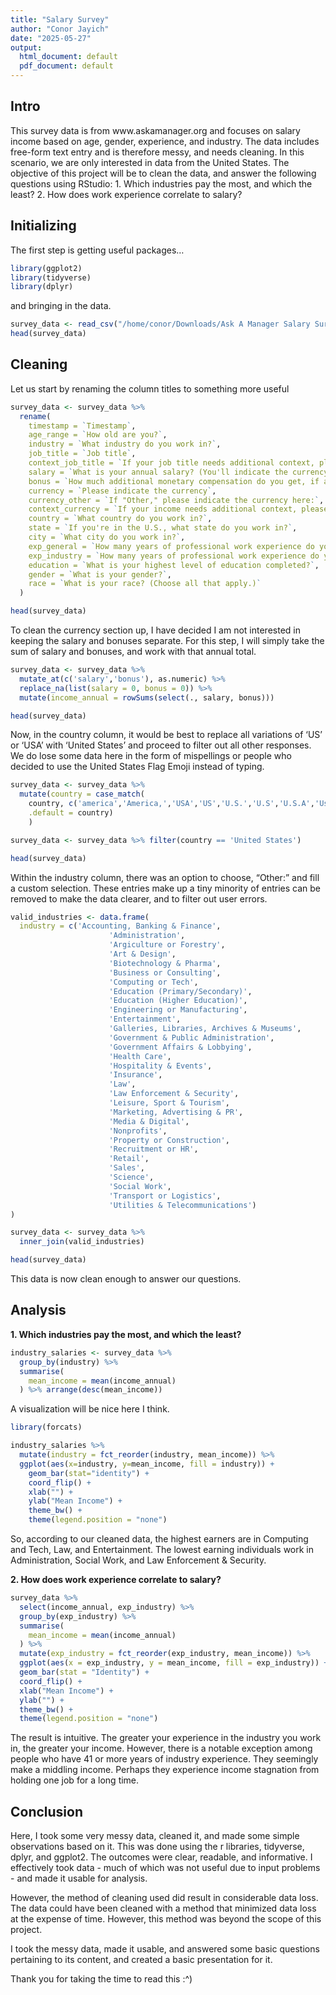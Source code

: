 ```yaml
---
title: "Salary Survey"
author: "Conor Jayich"
date: "2025-05-27"
output:
  html_document: default
  pdf_document: default
---
```


## Intro
This survey data is from www.askamanager.org and focuses on salary income based on age, gender, experience, and industry.
The data includes free-form text entry and is therefore messy, and needs cleaning.
In this scenario, we are only interested in data from the United States.
The objective of this project will be to clean the data, and answer the following questions using RStudio:
1. Which industries pay the most, and which the least?
2. How does work experience correlate to salary?

## Initializing
The first step is getting useful packages...
```r
library(ggplot2)
library(tidyverse)
library(dplyr)
```
and bringing in the data.
```r
survey_data <- read_csv("/home/conor/Downloads/Ask A Manager Salary Survey 2021.csv")
head(survey_data)
```
## Cleaning
Let us start by renaming the column titles to something more useful
```r
survey_data <- survey_data %>% 
  rename(
    timestamp = `Timestamp`,
    age_range = `How old are you?`,
    industry = `What industry do you work in?`,
    job_title = `Job title`,
    context_job_title = `If your job title needs additional context, please clarify here:`,
    salary = `What is your annual salary? (You'll indicate the currency in a later question. If you are part-time or hourly, please enter an annualized equivalent -- what you would earn if you worked the job 40 hours a week, 52 weeks a year.)`,
    bonus = `How much additional monetary compensation do you get, if any (for example, bonuses or overtime in an average year)? Please only include monetary compensation here, not the value of benefits.`,
    currency = `Please indicate the currency`,
    currency_other = `If "Other," please indicate the currency here:`,
    context_currency = `If your income needs additional context, please provide it here:`,
    country = `What country do you work in?`,
    state = `If you're in the U.S., what state do you work in?`,
    city = `What city do you work in?`,
    exp_general = `How many years of professional work experience do you have overall?`,
    exp_industry = `How many years of professional work experience do you have in your field?`,
    education = `What is your highest level of education completed?`,
    gender = `What is your gender?`,
    race = `What is your race? (Choose all that apply.)`
  )

head(survey_data)
```

To clean the currency section up, I have decided I am not interested in keeping the salary and bonuses separate.
For this step, I will simply take the sum of salary and bonuses, and work with that annual total.
```r
survey_data <- survey_data %>% 
  mutate_at(c('salary','bonus'), as.numeric) %>% 
  replace_na(list(salary = 0, bonus = 0)) %>% 
  mutate(income_annual = rowSums(select(., salary, bonus)))

head(survey_data)
```

Now, in the country column, it would be best to replace all variations of 'US' or 'USA' with 'United States' and proceed
to filter out all other responses. We do lose some data here in the form of mispellings or people who decided to use the
United States Flag Emoji instead of typing.
```r
survey_data <- survey_data %>% 
  mutate(country = case_match(
    country, c('america','America,','USA','US','U.S.','U.S','U.S.A','Usa','usa','Us','us') ~ "United States", 
    .default = country)
    )

survey_data <- survey_data %>% filter(country == 'United States')

head(survey_data)
```


Within the industry column, there was an option to choose, "Other:" and fill a custom selection.
These entries make up a tiny minority of entries can be removed to make the data clearer, and to
filter out user errors.
```r
valid_industries <- data.frame(
  industry = c('Accounting, Banking & Finance',
                      'Administration',
                      'Argiculture or Forestry',
                      'Art & Design',
                      'Biotechnology & Pharma',
                      'Business or Consulting',
                      'Computing or Tech',
                      'Education (Primary/Secondary)',
                      'Education (Higher Education)',
                      'Engineering or Manufacturing',
                      'Entertainment',
                      'Galleries, Libraries, Archives & Museums',
                      'Government & Public Administration',
                      'Government Affairs & Lobbying',
                      'Health Care',
                      'Hospitality & Events',
                      'Insurance',
                      'Law',
                      'Law Enforcement & Security',
                      'Leisure, Sport & Tourism',
                      'Marketing, Advertising & PR',
                      'Media & Digital',
                      'Nonprofits',
                      'Property or Construction',
                      'Recruitment or HR',
                      'Retail',
                      'Sales',
                      'Science',
                      'Social Work',
                      'Transport or Logistics',
                      'Utilities & Telecommunications')
)

survey_data <- survey_data %>% 
  inner_join(valid_industries)

head(survey_data)
```

This data is now clean enough to answer our questions.

## Analysis
**1. Which industries pay the most, and which the least?**

```r
industry_salaries <- survey_data %>% 
  group_by(industry) %>% 
  summarise(
    mean_income = mean(income_annual)
  ) %>% arrange(desc(mean_income))
```

A visualization will be nice here I think.

```r
library(forcats)

industry_salaries %>%
  mutate(industry = fct_reorder(industry, mean_income)) %>%
  ggplot(aes(x=industry, y=mean_income, fill = industry)) +
    geom_bar(stat="identity") +
    coord_flip() +
    xlab("") +
    ylab("Mean Income") +
    theme_bw() +
    theme(legend.position = "none")
```

So, according to our cleaned data, the highest earners are in Computing and Tech, Law, and Entertainment.
The lowest earning individuals work in Administration, Social Work, and Law Enforcement & Security.

**2. How does work experience correlate to salary?**

```r
survey_data %>% 
  select(income_annual, exp_industry) %>% 
  group_by(exp_industry) %>% 
  summarise(
    mean_income = mean(income_annual)
  ) %>% 
  mutate(exp_industry = fct_reorder(exp_industry, mean_income)) %>% 
  ggplot(aes(x = exp_industry, y = mean_income, fill = exp_industry)) +
  geom_bar(stat = "Identity") +
  coord_flip() +
  xlab("Mean Income") +
  ylab("") +
  theme_bw() +
  theme(legend.position = "none")
```

The result is intuitive. The greater your experience in the industry you work in, the greater your income.
However, there is a notable exception among people who have 41 or more years of industry experience. They
seemingly make a middling income. Perhaps they experience income stagnation from holding one job for a long
time.

## Conclusion
Here, I took some very messy data, cleaned it, and made some simple observations based on it.
This was done using the r libraries, tidyverse, dplyr, and ggplot2.
The outcomes were clear, readable, and informative. I effectively took data - much of which
was not useful due to input problems - and made it usable for analysis.

However, the method of cleaning used did result in considerable data loss. The data could have
been cleaned with a method that minimized data loss at the expense of time. However, this method
was beyond the scope of this project.

I took the messy data, made it usable, and answered some basic questions pertaining to its content,
and created a basic presentation for it.

Thank you for taking the time to read this :^)